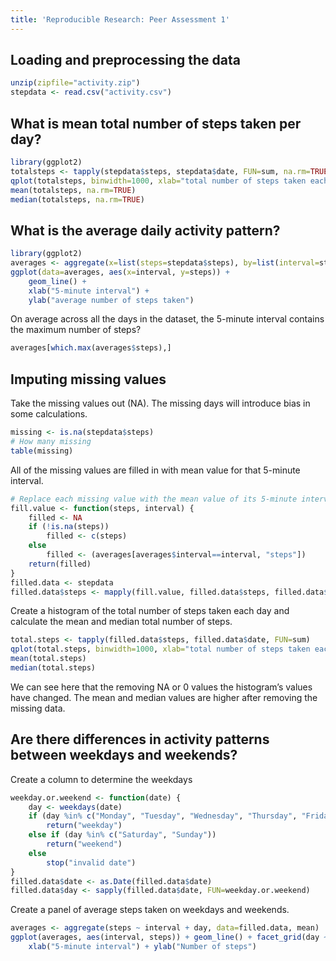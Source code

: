 ```yaml
---
title: 'Reproducible Research: Peer Assessment 1'
---
```



## Loading and preprocessing the data
```r
unzip(zipfile="activity.zip")
stepdata <- read.csv("activity.csv")
```

## What is mean total number of steps taken per day?
```r
library(ggplot2)
totalsteps <- tapply(stepdata$steps, stepdata$date, FUN=sum, na.rm=TRUE)
qplot(totalsteps, binwidth=1000, xlab="total number of steps taken each day")
mean(totalsteps, na.rm=TRUE)
median(totalsteps, na.rm=TRUE)
```

## What is the average daily activity pattern?
```r
library(ggplot2)
averages <- aggregate(x=list(steps=stepdata$steps), by=list(interval=stepdata$interval),FUN=mean, na.rm=TRUE)
ggplot(data=averages, aes(x=interval, y=steps)) +
    geom_line() +
    xlab("5-minute interval") +
    ylab("average number of steps taken")
```

On average across all the days in the dataset, the 5-minute interval contains
the maximum number of steps?
```r
averages[which.max(averages$steps),]
```



## Imputing missing values
Take the missing values out (NA). The missing days will introduce bias in some calculations.

```r
missing <- is.na(stepdata$steps)
# How many missing
table(missing)
```

All of the missing values are filled in with mean value for that 5-minute
interval.

```r

# Replace each missing value with the mean value of its 5-minute interval
fill.value <- function(steps, interval) {
    filled <- NA
    if (!is.na(steps))
        filled <- c(steps)
    else
        filled <- (averages[averages$interval==interval, "steps"])
    return(filled)
}
filled.data <- stepdata
filled.data$steps <- mapply(fill.value, filled.data$steps, filled.data$interval)
```


Create a histogram of the total number of steps taken each day and calculate the mean and median total number of steps.

```r
total.steps <- tapply(filled.data$steps, filled.data$date, FUN=sum)
qplot(total.steps, binwidth=1000, xlab="total number of steps taken each day")
mean(total.steps)
median(total.steps)
```

We can see here that the removing NA or 0 values the histogram's values have changed.
The mean and median values are higher after removing the missing data.


## Are there differences in activity patterns between weekdays and weekends?
Create a column to determine the weekdays

```r
weekday.or.weekend <- function(date) {
    day <- weekdays(date)
    if (day %in% c("Monday", "Tuesday", "Wednesday", "Thursday", "Friday"))
        return("weekday")
    else if (day %in% c("Saturday", "Sunday"))
        return("weekend")
    else
        stop("invalid date")
}
filled.data$date <- as.Date(filled.data$date)
filled.data$day <- sapply(filled.data$date, FUN=weekday.or.weekend)
```

Create a panel of average steps taken on weekdays and weekends.

```r
averages <- aggregate(steps ~ interval + day, data=filled.data, mean)
ggplot(averages, aes(interval, steps)) + geom_line() + facet_grid(day ~ .) +
    xlab("5-minute interval") + ylab("Number of steps")
```
